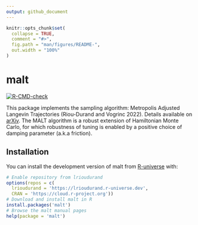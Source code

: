```yaml
---
output: github_document
---
```


<!-- README.md is generated from README.Rmd. Please edit that file -->

```r
knitr::opts_chunk$set(
  collapse = TRUE,
  comment = "#>",
  fig.path = "man/figures/README-",
  out.width = "100%"
)
```

# malt

<!-- badges: start -->
[![R-CMD-check](https://github.com/lrioudurand/malt/workflows/R-CMD-check/badge.svg)](https://github.com/lrioudurand/malt/actions)
<!-- badges: end -->

This package implements the sampling algorithm: Metropolis Adjusted Langevin Trajectories (Riou-Durand and Vogrinc 2022). Details available on [arXiv](https://arxiv.org/abs/2202.13230). The MALT algorithm is a robust extension of Hamiltonian Monte Carlo, for which robustness of tuning is enabled by a positive choice of damping parameter (a.k.a friction).

## Installation

You can install the development version of malt from [R-universe](https://r-universe.dev/) with:

``` r
# Enable repository from lrioudurand
options(repos = c(
  lrioudurand = 'https://lrioudurand.r-universe.dev',
  CRAN = 'https://cloud.r-project.org'))
# Download and install malt in R
install.packages('malt')
# Browse the malt manual pages
help(package = 'malt')
```


